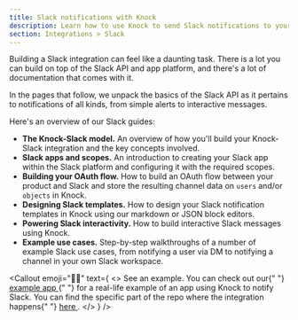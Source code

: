 ```yaml
---
title: Slack notifications with Knock
description: Learn how to use Knock to send Slack notifications to your users
section: Integrations > Slack
---
```



Building a Slack integration can feel like a daunting task. There is a lot you can build on top of the Slack API and app platform, and there's a lot of documentation that comes with it. 

In the pages that follow, we unpack the basics of the Slack API as it pertains to notifications of all kinds, from simple alerts to interactive messages.  

Here's an overview of our Slack guides: 
- **The Knock-Slack model.** An overview of how you'll build your Knock-Slack integration and the key concepts involved. 
- **Slack apps and scopes.** An introduction to creating your Slack app within the Slack platform and configuring it with the required scopes. 
- **Building your OAuth flow.** How to build an OAuth flow between your product and Slack and store the resulting channel data on `users` and/or `objects` in Knock. 
- **Designing Slack templates.** How to design your Slack notification templates in Knock using our markdown or JSON block editors. 
- **Powering Slack interactivity.** How to build interactive Slack messages using Knock. 
- **Example use cases.** Step-by-step walkthroughs of a number of example Slack use cases, from notifying a user via DM to notifying a channel in your own Slack workspace. 

<Callout
  emoji="👩‍💻"
  text={
    <>
      <span className="font-bold">See an example.</span> You can check out our{" "}
      <a href="https://github.com/knocklabs/knock-node-example-app/">
        example app
      </a>{" "}
      for a real-life example of an app using Knock to notify Slack. You can
      find the specific part of the repo where the integration happens{" "}
      <a href="https://github.com/knocklabs/knock-node-example-app/blob/main/app/api/slack-cb.ts">
        here
      </a>
      .
    </>
  }
/>